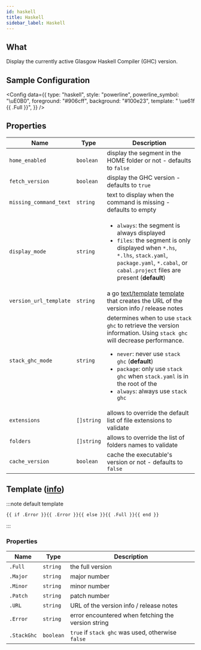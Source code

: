 ```yaml
---
id: haskell
title: Haskell
sidebar_label: Haskell
---
```


## What

Display the currently active Glasgow Haskell Compiler (GHC) version.

## Sample Configuration


<Config
  data={{
    type: "haskell",
    style: "powerline",
    powerline_symbol: "\uE0B0",
    foreground: "#906cff",
    background: "#100e23",
    template: " \ue61f {{ .Full }}",
  }}
/>

## Properties

| Name                   | Type       | Description                                                                                                                                                                                                                                                                                                  |
| ---------------------- | ---------- | ------------------------------------------------------------------------------------------------------------------------------------------------------------------------------------------------------------------------------------------------------------------------------------------------------------ |
| `home_enabled`         | `boolean`  | display the segment in the HOME folder or not - defaults to `false`                                                                                                                                                                                                                                          |
| `fetch_version`        | `boolean`  | display the GHC version - defaults to `true`                                                                                                                                                                                                                                                                 |
| `missing_command_text` | `string`   | text to display when the command is missing - defaults to empty                                                                                                                                                                                                                                              |
| `display_mode`         | `string`   | <ul><li>`always`: the segment is always displayed</li><li>`files`: the segment is only displayed when `*.hs`, `*.lhs`, `stack.yaml`, `package.yaml`, `*.cabal`, or `cabal.project` files are present (**default**)</li></ul>                                                                                 |
| `version_url_template` | `string`   | a go [text/template][go-text-template] [template][templates] that creates the URL of the version info / release notes                                                                                                                                                                                        |
| `stack_ghc_mode`       | `string`   | determines when to use `stack ghc` to retrieve the version information. Using `stack ghc` will decrease performance.<ul><li>`never`: never use `stack ghc` (**default**)</li><li>`package`: only use `stack ghc` when `stack.yaml` is in the root of the </li><li>`always`: always use `stack ghc`</li></ul> |
| `extensions`           | `[]string` | allows to override the default list of file extensions to validate                                                                                                                                                                                                                                           |
| `folders`              | `[]string` | allows to override the list of folders names to validate                                                                                                                                                                                                                                                     |
| `cache_version`        | `boolean`  | cache the executable's version or not - defaults to `false`                                                                                                                                                                                                                                                  |

## Template ([info][templates])

:::note default template

```template
{{ if .Error }}{{ .Error }}{{ else }}{{ .Full }}{{ end }}
```

:::

### Properties

| Name        | Type      | Description                                        |
| ----------- | --------- | -------------------------------------------------- |
| `.Full`     | `string`  | the full version                                   |
| `.Major`    | `string`  | major number                                       |
| `.Minor`    | `string`  | minor number                                       |
| `.Patch`    | `string`  | patch number                                       |
| `.URL`      | `string`  | URL of the version info / release notes            |
| `.Error`    | `string`  | error encountered when fetching the version string |
| `.StackGhc` | `boolean` | `true` if `stack ghc` was used, otherwise `false`  |

[go-text-template]: https://golang.org/pkg/text/template/
[templates]: /docs/configuration/templates
